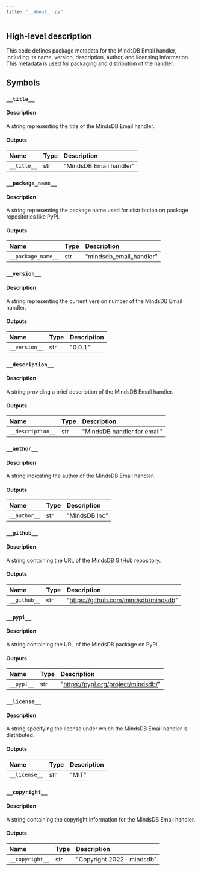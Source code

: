 ```yaml
---
title: "__about__.py"
---
```


## High-level description
This code defines package metadata for the MindsDB Email handler, including its name, version, description, author, and licensing information. This metadata is used for packaging and distribution of the handler.

## Symbols

### `__title__`
#### Description
A string representing the title of the MindsDB Email handler.

#### Outputs
| Name | Type | Description |
|:-----|:-----|:------------|
| `__title__` | str |  "MindsDB Email handler" |

### `__package_name__`
#### Description
A string representing the package name used for distribution on package repositories like PyPI.

#### Outputs
| Name | Type | Description |
|:-----|:-----|:------------|
| `__package_name__` | str | "mindsdb_email_handler" |

### `__version__`
#### Description
A string representing the current version number of the MindsDB Email handler.

#### Outputs
| Name | Type | Description |
|:-----|:-----|:------------|
| `__version__` | str | "0.0.1" |

### `__description__`
#### Description
A string providing a brief description of the MindsDB Email handler.

#### Outputs
| Name | Type | Description |
|:-----|:-----|:------------|
| `__description__` | str | "MindsDB handler for email" |

### `__author__`
#### Description
A string indicating the author of the MindsDB Email handler.

#### Outputs
| Name | Type | Description |
|:-----|:-----|:------------|
| `__author__` | str | "MindsDB Inc" |

### `__github__`
#### Description
A string containing the URL of the MindsDB GitHub repository.

#### Outputs
| Name | Type | Description |
|:-----|:-----|:------------|
| `__github__` | str | "https://github.com/mindsdb/mindsdb" |

### `__pypi__`
#### Description
A string containing the URL of the MindsDB package on PyPI.

#### Outputs
| Name | Type | Description |
|:-----|:-----|:------------|
| `__pypi__` | str | "https://pypi.org/project/mindsdb/" |

### `__license__`
#### Description
A string specifying the license under which the MindsDB Email handler is distributed.

#### Outputs
| Name | Type | Description |
|:-----|:-----|:------------|
| `__license__` | str | "MIT" |

### `__copyright__`
#### Description
A string containing the copyright information for the MindsDB Email handler.

#### Outputs
| Name | Type | Description |
|:-----|:-----|:------------|
| `__copyright__` | str | "Copyright 2022- mindsdb" |
